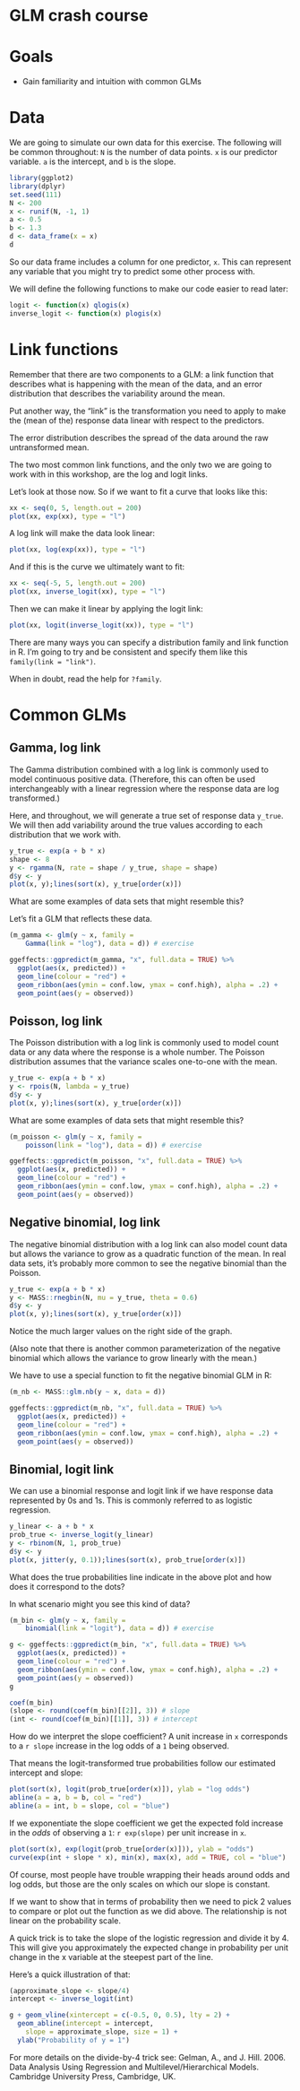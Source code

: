 # GLM crash course

# Goals

- Gain familiarity and intuition with common GLMs

# Data

We are going to simulate our own data for this exercise. The following will be common throughout: `N` is the number of data points. `x` is our predictor variable. `a` is the intercept, and `b` is the slope.

```r
library(ggplot2)
library(dplyr)
set.seed(111)
N <- 200
x <- runif(N, -1, 1)
a <- 0.5
b <- 1.3
d <- data_frame(x = x)
d
```

So our data frame includes a column for one predictor, `x`. This can represent any variable that you might try to predict some other process with. 

We will define the following functions to make our code easier to read later:

```r
logit <- function(x) qlogis(x)
inverse_logit <- function(x) plogis(x)
```

# Link functions 

Remember that there are two components to a GLM: a link function that describes what is happening with the mean of the data, and an error distribution that describes the variability around the mean. 

Put another way, the "link" is the transformation you need to apply to make the (mean of the) response data linear with respect to the predictors.

The error distribution describes the spread of the data around the raw untransformed mean.

The two most common link functions, and the only two we are going to work with in this workshop, are the log and logit links.

Let's look at those now. So if we want to fit a curve that looks like this:

```r
xx <- seq(0, 5, length.out = 200)
plot(xx, exp(xx), type = "l")
```

A log link will make the data look linear:

```r
plot(xx, log(exp(xx)), type = "l")
```

And if this is the curve we ultimately want to fit:

```r
xx <- seq(-5, 5, length.out = 200)
plot(xx, inverse_logit(xx), type = "l")
```

Then we can make it linear by applying the logit link:

```r
plot(xx, logit(inverse_logit(xx)), type = "l")
```

There are many ways you can specify a distribution family and link function in R. I'm going to try and be consistent and specify them like this `family(link = "link")`.

When in doubt, read the help for `?family`.

# Common GLMs

## Gamma, log link

The Gamma distribution combined with a log link is commonly used to model continuous positive data. (Therefore, this can often be used interchangeably with a linear regression where the response data are log transformed.)

Here, and throughout, we will generate a true set of response data `y_true`. We will then add variability around the true values according to each distribution that we work with. 

```r
y_true <- exp(a + b * x)
shape <- 8
y <- rgamma(N, rate = shape / y_true, shape = shape)
d$y <- y
plot(x, y);lines(sort(x), y_true[order(x)])
```

What are some examples of data sets that might resemble this?

Let's fit a GLM that reflects these data.

```r
(m_gamma <- glm(y ~ x, family = 
    Gamma(link = "log"), data = d)) # exercise

ggeffects::ggpredict(m_gamma, "x", full.data = TRUE) %>%
  ggplot(aes(x, predicted)) +
  geom_line(colour = "red") + 
  geom_ribbon(aes(ymin = conf.low, ymax = conf.high), alpha = .2) +
  geom_point(aes(y = observed))
```

## Poisson, log link

The Poisson distribution with a log link is commonly used to model count data or any data where the response is a whole number. The Poisson distribution assumes that the variance scales one-to-one with the mean.

```r
y_true <- exp(a + b * x)
y <- rpois(N, lambda = y_true)
d$y <- y
plot(x, y);lines(sort(x), y_true[order(x)])
```

What are some examples of data sets that might resemble this?

```r
(m_poisson <- glm(y ~ x, family = 
    poisson(link = "log"), data = d)) # exercise

ggeffects::ggpredict(m_poisson, "x", full.data = TRUE) %>%
  ggplot(aes(x, predicted)) +
  geom_line(colour = "red") + 
  geom_ribbon(aes(ymin = conf.low, ymax = conf.high), alpha = .2) +
  geom_point(aes(y = observed))
```

## Negative binomial, log link

The negative binomial distribution with a log link can also model count data but allows the variance to grow as a quadratic function of the mean. In real data sets, it's probably more common to see the negative binomial than the Poisson.

```r
y_true <- exp(a + b * x)
y <- MASS::rnegbin(N, mu = y_true, theta = 0.6)
d$y <- y
plot(x, y);lines(sort(x), y_true[order(x)])
```

Notice the much larger values on the right side of the graph.

(Also note that there is another common parameterization of the negative binomial which allows the variance to grow linearly with the mean.)

We have to use a special function to fit the negative binomial GLM in R:

```r
(m_nb <- MASS::glm.nb(y ~ x, data = d))

ggeffects::ggpredict(m_nb, "x", full.data = TRUE) %>%
  ggplot(aes(x, predicted)) +
  geom_line(colour = "red") + 
  geom_ribbon(aes(ymin = conf.low, ymax = conf.high), alpha = .2) +
  geom_point(aes(y = observed))
```

## Binomial, logit link

We can use a binomial response and logit link if we have response data represented by 0s and 1s. This is commonly referred to as logistic regression. 

```r
y_linear <- a + b * x
prob_true <- inverse_logit(y_linear)
y <- rbinom(N, 1, prob_true)
d$y <- y
plot(x, jitter(y, 0.1));lines(sort(x), prob_true[order(x)])
```

What does the true probabilities line indicate in the above plot and how does it correspond to the dots?

In what scenario might you see this kind of data? 

```r
(m_bin <- glm(y ~ x, family = 
    binomial(link = "logit"), data = d)) # exercise

g <- ggeffects::ggpredict(m_bin, "x", full.data = TRUE) %>%
  ggplot(aes(x, predicted)) +
  geom_line(colour = "red") + 
  geom_ribbon(aes(ymin = conf.low, ymax = conf.high), alpha = .2) +
  geom_point(aes(y = observed))
g

coef(m_bin)
(slope <- round(coef(m_bin)[[2]], 3)) # slope
(int <- round(coef(m_bin)[[1]], 3)) # intercept
```

How do we interpret the slope coefficient? A unit increase in `x` corresponds to a `r slope` increase in the log odds of a `1` being observed.

That means the logit-transformed true probabilities follow our estimated intercept and slope:

```r
plot(sort(x), logit(prob_true[order(x)]), ylab = "log odds")
abline(a = a, b = b, col = "red")
abline(a = int, b = slope, col = "blue")
```

If we exponentiate the slope coefficient we get the expected fold increase in the *odds* of observing a `1`: `r exp(slope)` per unit increase in `x`.

```r
plot(sort(x), exp(logit(prob_true[order(x)])), ylab = "odds")
curve(exp(int + slope * x), min(x), max(x), add = TRUE, col = "blue")
```

Of course, most people have trouble wrapping their heads around odds and log odds, but those are the only scales on which our slope is constant.

If we want to show that in terms of probability then we need to pick 2 values to compare or plot out the function as we did above. The relationship is not linear on the probability scale.

A quick trick is to take the slope of the logistic regression and divide it by 4. This will give you approximately the expected change in probability per unit change in the x variable at the steepest part of the line.

Here's a quick illustration of that:

```r
(approximate_slope <- slope/4)
intercept <- inverse_logit(int)

g + geom_vline(xintercept = c(-0.5, 0, 0.5), lty = 2) +
  geom_abline(intercept = intercept, 
    slope = approximate_slope, size = 1) +
  ylab("Probability of y = 1")
```

For more details on the divide-by-4 trick see: Gelman, A., and J. Hill. 2006. Data Analysis Using Regression and Multilevel/Hierarchical Models. Cambridge University Press, Cambridge, UK.
